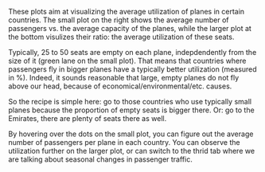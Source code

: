 These plots aim at visualizing the average utilization of planes in certain countries. The small plot on the right shows the average number of passengers vs. the average capacity of the planes, while the larger plot at the bottom visulizes their ratio: the average utilization of these seats.

Typically, 25 to 50 seats are empty on each plane, indepdendently from the size of it (green lane on the small plot). That means that countries where passengers fly in bigger planes have a typically better utilization (measured in %). Indeed, it sounds reasonable that large, empty planes do not fly above our head, because of economical/environmental/etc. causes.

So the recipe is simple here: go to those countries who use typically small planes because the proportion of empty seats is bigger there. Or: go to the Emirates, there are plenty of seats there as well. 

By hovering over the dots on the small plot, you can figure out the average number of passengers per plane in each country. You can observe the utilization further on the larger plot, or can switch to the thrid tab where we are talking about seasonal changes in passenger traffic.

